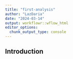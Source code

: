 ```yaml
---
title: "first-analysis"
author: "LazDaria"
date: "2024-03-14"
output: workflowr::wflow_html
editor_options:
  chunk_output_type: console
---
```


## Introduction

```r

```

